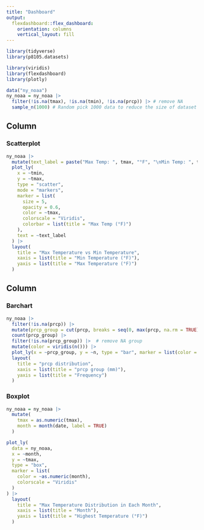 ```yaml
---
title: "Dashboard"
output: 
  flexdashboard::flex_dashboard:
    orientation: columns
    vertical_layout: fill
---
```


```r

library(tidyverse)
library(p8105.datasets)

library(viridis)
library(flexdashboard)
library(plotly)
```




```r
data("ny_noaa")
ny_noaa = ny_noaa |>
  filter(!is.na(tmax), !is.na(tmin), !is.na(prcp)) |> # remove NA
  sample_n(1000) # Random pick 1000 data to reduce the size of dataset
```

Column {data-width=650}
-----------------------------------------------------------------------

### Scatterplot

```r
ny_noaa |>
  mutate(text_label = paste("Max Temp: ", tmax, "°F", "\nMin Temp: ", tmin, "°F")) |>
  plot_ly(
    x = ~tmin,
    y = ~tmax,
    type = "scatter",
    mode = "markers",
    marker = list(
      size = 5,
      opacity = 0.6,
      color = ~tmax,      
      colorscale = "Viridis", 
      colorbar = list(title = "Max Temp (°F)")
    ),
    text = ~text_label  
  ) |>
  layout(
    title = "Max Temperature vs Min Temperature",
    xaxis = list(title = "Min Temperature (°F)"),
    yaxis = list(title = "Max Temperature (°F)")
  )
```

Column {data-width=350}
-----------------------------------------------------------------------

### Barchart

```r
ny_noaa |>
  filter(!is.na(prcp)) |>
  mutate(prcp_group = cut(prcp, breaks = seq(0, max(prcp, na.rm = TRUE), by = 10), right = FALSE)) |>
  count(prcp_group) |>
  filter(!is.na(prcp_group)) |>  # remove NA group
  mutate(color = viridis(n())) |>
  plot_ly(x = ~prcp_group, y = ~n, type = "bar", marker = list(color = ~color))|>
  layout(
    title = "prcp distribution",
    xaxis = list(title = "prcp group (mm)"),
    yaxis = list(title = "Frequency")
  )
```

### Boxplot

```r
ny_noaa = ny_noaa |>
  mutate(
    tmax = as.numeric(tmax),
    month = month(date, label = TRUE)
  )

plot_ly(
  data = ny_noaa,
  x = ~month,
  y = ~tmax,
  type = "box",
  marker = list(
    color = ~as.numeric(month),  
    colorscale = "Viridis"       
  )
) |>
  layout(
    title = "Max Temperature Distribution in Each Month",
    xaxis = list(title = "Month"),
    yaxis = list(title = "Highest Temperature (°F)")
  )
```

